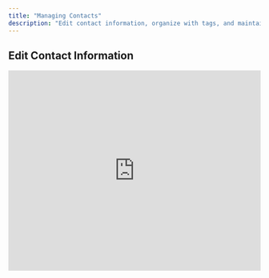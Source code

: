 ```yaml
---
title: "Managing Contacts"
description: "Edit contact information, organize with tags, and maintain a clean contact database"
---
```


## Edit Contact Information

<iframe 
  src="https://www.loom.com/embed/583c40cd7b66418687b08bd248cee7de" 
  width="100%" 
  height="400"
  frameBorder={0} 
  allowFullScreen
/>

**Duration:** 2 minutes

Update existing contact information, add notes, change tags, and modify any contact details as needed. Keep your contact database current and accurate.

## Remove Contacts

<iframe 
  src="https://www.loom.com/embed/a81561e7a3c84b468469648a773730d2" 
  width="100%" 
  height="400"
  frameBorder={0} 
  allowFullScreen
/>

**Duration:** 2 minutes

Clean up your contact database by removing outdated or unwanted contacts while maintaining data integrity.

<Warning>
  **Important:** Deleted contacts cannot be recovered. Make sure to export or backup important contact information before removal.
</Warning>

## Managing Tags

<iframe 
  src="https://www.loom.com/embed/01bc3f3b338740648a2703faae5aa988" 
  width="100%" 
  height={300}
  frameBorder={0} 
  allowFullScreen
/>

**Duration:** 3 minutes

Learn how to create, assign, and manage tags to organize your contacts effectively. Tags are essential for targeted outreach and contact organization.

## Contact Organization Strategies

<CardGroup cols={2}>
  <Card title="By Contact Type" icon="users">
    **Examples:**
    - Prospects
    - Current Clients  
    - Past Clients
    - Referral Sources
  </Card>
  <Card title="By Status" icon="flag">
    **Examples:**
    - Hot Leads
    - Warm Prospects
    - Cold Contacts
    - Do Not Contact
  </Card>
  <Card title="By Industry" icon="building">
    **Examples:**
    - Healthcare
    - Technology
    - Real Estate
    - Manufacturing
  </Card>
  <Card title="By Geography" icon="map">
    **Examples:**
    - Local Area
    - Regional
    - National
    - International
  </Card>
</CardGroup>

## Contact Editing Best Practices

<Steps>
  <Step title="Regular Data Cleanup">
    Schedule monthly reviews to update outdated information
  </Step>
  <Step title="Consistent Formatting">
    Use consistent formats for names, addresses, and phone numbers
  </Step>
  <Step title="Meaningful Tags">
    Create a tag system that makes sense for your business workflow
  </Step>
  <Step title="Activity Tracking">
    Add notes after each interaction to maintain context
  </Step>
</Steps>

## Bulk Contact Operations

<Accordion title="Bulk Editing">
  Select multiple contacts and apply changes to all at once:
  - Add or remove tags from multiple contacts
  - Update company information across contacts  
  - Change contact status or categories
  - Export selected contacts
</Accordion>

<Accordion title="Mass Delete Operations">
  **Safety First:** 
  - Always export contacts before mass deletion
  - Use filters to identify contacts to delete
  - Consider archiving instead of deleting  
  - Review deletion criteria carefully
</Accordion>

## Data Quality Maintenance

<Info>
  **Data Hygiene:** Regular contact maintenance improves deliverability rates and ensures more effective communication campaigns.
</Info>

### Common Maintenance Tasks

- **Phone Number Verification** - Check for disconnected numbers
- **Email Validation** - Remove bounced email addresses  
- **Duplicate Removal** - Merge or remove duplicate contacts
- **Tag Cleanup** - Remove unused or outdated tags
- **Contact Status Updates** - Update prospect to client status

### Contact Health Indicators

- **Complete Information** - All relevant fields populated
- **Recent Activity** - Regular interactions logged
- **Valid Contact Methods** - Working phone/email addresses
- **Proper Categorization** - Appropriate tags and segments assigned

<Tip>
  **Automation Tip:** Set up automated reminders to review and update contact information regularly. Most successful users review their contact database monthly.
</Tip>

## Contact Privacy & Compliance

<Warning>
  **Compliance Requirements:** Ensure your contact management practices comply with GDPR, CAN-SPAM, and other applicable privacy regulations.
</Warning>

Key compliance considerations:
- Obtain proper consent for communication
- Provide easy opt-out mechanisms  
- Honor do-not-contact requests immediately
- Secure contact data with appropriate access controls
- Document consent and communication preferences